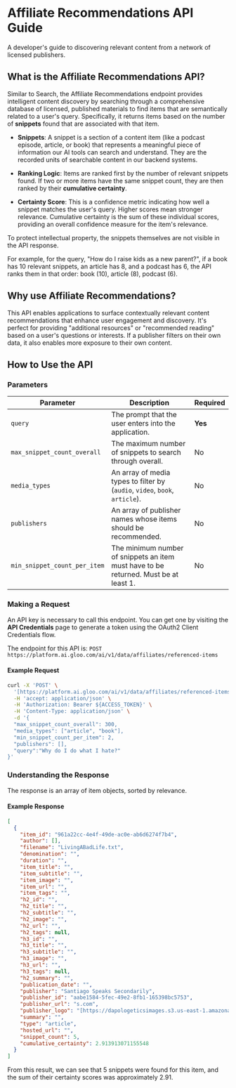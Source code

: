 # Affiliate Recommendations API Guide

A developer's guide to discovering relevant content from a network of licensed publishers.

## What is the Affiliate Recommendations API?

Similar to Search, the Affiliate Recommendations endpoint provides intelligent content discovery by searching through a comprehensive database of licensed, published materials to find items that are semantically related to a user's query. Specifically, it returns items based on the number of **snippets** found that are associated with that item.

- **Snippets**: A snippet is a section of a content item (like a podcast episode, article, or book) that represents a meaningful piece of information our AI tools can search and understand. They are the recorded units of searchable content in our backend systems.

- **Ranking Logic**: Items are ranked first by the number of relevant snippets found. If two or more items have the same snippet count, they are then ranked by their **cumulative certainty**.

- **Certainty Score**: This is a confidence metric indicating how well a snippet matches the user's query. Higher scores mean stronger relevance. Cumulative certainty is the sum of these individual scores, providing an overall confidence measure for the item's relevance.

To protect intellectual property, the snippets themselves are not visible in the API response.

For example, for the query, "How do I raise kids as a new parent?", if a book has 10 relevant snippets, an article has 8, and a podcast has 6, the API ranks them in that order: book (10), article (8), podcast (6).

## Why use Affiliate Recommendations?

This API enables applications to surface contextually relevant content recommendations that enhance user engagement and discovery. It's perfect for providing "additional resources" or "recommended reading" based on a user's questions or interests. If a publisher filters on their own data, it also enables more exposure to their own content.

## How to Use the API

### Parameters

| Parameter                   | Description                                                                                         | Required |
| --------------------------- | --------------------------------------------------------------------------------------------------- | -------- |
| `query`                     | The prompt that the user enters into the application.                                               | **Yes** |
| `max_snippet_count_overall` | The maximum number of snippets to search through overall.                                           | No       |
| `media_types`               | An array of media types to filter by (`audio`, `video`, `book`, `article`).                         | No       |
| `publishers`                | An array of publisher names whose items should be recommended.                                      | No       |
| `min_snippet_count_per_item`| The minimum number of snippets an item must have to be returned. Must be at least 1.                 | No       |

### Making a Request

An API key is necessary to call this endpoint. You can get one by visiting the **API Credentials** page to generate a token using the OAuth2 Client Credentials flow.

The endpoint for this API is:
`POST https://platform.ai.gloo.com/ai/v1/data/affiliates/referenced-items`

#### Example Request

```bash
curl -X 'POST' \
  '[https://platform.ai.gloo.com/ai/v1/data/affiliates/referenced-items](https://platform.ai.gloo.com/ai/v1/data/affiliates/referenced-items)' \
  -H 'accept: application/json' \
  -H 'Authorization: Bearer ${ACCESS_TOKEN}' \
  -H 'Content-Type: application/json' \
  -d '{
  "max_snippet_count_overall": 300,
  "media_types": ["article", "book"],
  "min_snippet_count_per_item": 2,
  "publishers": [],
  "query":"Why do I do what I hate?"
}'
```

### Understanding the Response

The response is an array of item objects, sorted by relevance.

#### Example Response

```json
[
  {
    "item_id": "961a22cc-4e4f-49de-ac0e-ab6d6274f7b4",
    "author": [],
    "filename": "LivingABadLife.txt",
    "denomination": "",
    "duration": "",
    "item_title": "",
    "item_subtitle": "",
    "item_image": "",
    "item_url": "",
    "item_tags": "",
    "h2_id": "",
    "h2_title": "",
    "h2_subtitle": "",
    "h2_image": "",
    "h2_url": "",
    "h2_tags": null,
    "h3_id": "",
    "h3_title": "",
    "h3_subtitle": "",
    "h3_image": "",
    "h3_url": "",
    "h3_tags": null,
    "h2_summary": "",
    "publication_date": "",
    "publisher": "Santiago Speaks Secondarily",
    "publisher_id": "aabe1584-5fec-49e2-8fb1-165398bc5753",
    "publisher_url": "s.com",
    "publisher_logo": "[https://dapologeticsimages.s3.us-east-1.amazonaws.com/logos/logo_1746801634876.png](https://dapologeticsimages.s3.us-east-1.amazonaws.com/logos/logo_1746801634876.png)",
    "summary": "",
    "type": "article",
    "hosted_url": "",
    "snippet_count": 5,
    "cumulative_certainty": 2.913913071155548
  }
]
```

From this result, we can see that 5 snippets were found for this item, and the sum of their certainty scores was approximately 2.91.
